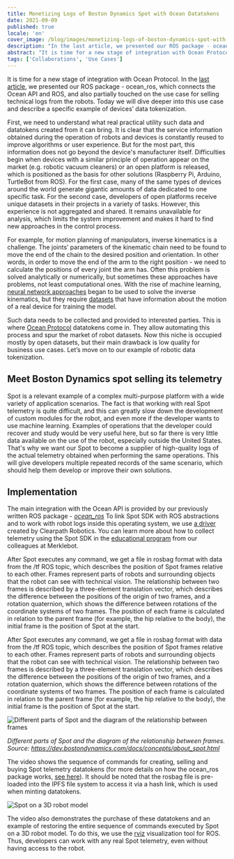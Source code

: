 ```yaml
---
title: Monetizing Logs of Boston Dynamics Spot with Ocean Datatokens
date: 2021-09-09
published: true
locale: 'en'
cover_image: /blog/images/monetizing-logs-of-boston-dynamics-spot-with-ocean-datatokens/Robonomics_Ocean_p3_blog.jpg
description: "In the last article, we presented our ROS package - ocean_ros, which connects the Ocean API and ROS, and also partially touched on the use case for selling technical logs from the robots. Today we will dive deeper into this use case and describe a specific example of devices’ data tokenization."
abstract: "It is time for a new stage of integration with Ocean Protocol."
tags: ['Collaborations', 'Use Cases']
---
```


It is time for a new stage of integration with Ocean Protocol. In the [last article](/blog/ocean-protocol-p-2/), we presented our ROS package - ocean_ros, which connects the Ocean API and ROS, and also partially touched on the use case for selling technical logs from the robots. Today we will dive deeper into this use case and describe a specific example of devices’ data tokenization.

First, we need to understand what real practical utility such data and datatokens created from it can bring. It is clear that the service information obtained during the operation of robots and devices is constantly reused to improve algorithms or user experience. But for the most part, this information does not go beyond the device's manufacturer itself. Difficulties begin when devices with a similar principle of operation appear on the market (e.g. robotic vacuum cleaners) or an open platform is released, which is positioned as the basis for other solutions (Raspberry Pi, Arduino, TurtleBot from ROS). For the first case, many of the same types of devices around the world generate gigantic amounts of data dedicated to one specific task. For the second case, developers of open platforms receive unique datasets in their projects in a variety of tasks. However, this experience is not aggregated and shared. It remains unavailable for analysis, which limits the system improvement and makes it hard to find new approaches in the control process.

For example, for motion planning of manipulators, inverse kinematics is a challenge. The joints’ parameters of the kinematic chain need to be found to move the end of the chain to the desired position and orientation. In other words, in order to move the end of the arm to the right position - we need to calculate the positions of every joint the arm has. Often this problem is solved analytically or numerically, but sometimes these approaches have problems, not least computational ones. With the rise of machine learning, [neural network approaches](https://doi.org/10.1016/j.protcy.2013.12.451) began to be used to solve the inverse kinematics, but they require [datasets](https://mint-lab.github.io/awesome-robotics-datasets/) that have information about the motion of a real device for training the model.

Such data needs to be collected and provided to interested parties. This is where [Ocean Protocol](https://oceanprotocol.com/) datatokens come in. They allow automating this process and spur the market of robot datasets. Now this niche is occupied mostly by open datasets, but their main drawback is low quality for business use cases. Let’s move on to our example of robotic data tokenization.

##  Meet Boston Dynamics spot selling its telemetry

Spot is a relevant example of a complex multi-purpose platform with a wide variety of application scenarios. The fact is that working with real Spot telemetry is quite difficult, and this can greatly slow down the development of custom modules for the robot, and even more if the developer wants to use machine learning. Examples of operations that the developer could recover and study would be very useful here, but so far there is very little data available on the use of the robot, especially outside the United States. That's why we want our Spot to become a supplier of high-quality logs of the actual telemetry obtained when performing the same operations. This will give developers multiple repeated records of the same scenario, which should help them develop or improve their own solutions.

## Implementation

The main integration with the Ocean API is provided by our previously written ROS package - [*ocean_ros*](https://github.com/LoSk-p/ocean_ros) To link Spot SDK with ROS abstractions and to work with robot logs inside this operating system, we use [a driver](https://clearpathrobotics.com/assets/guides/melodic/spot-ros/ros_setup.html) created by Clearpath Robotics. You can learn more about how to collect telemetry using the Spot SDK in the [educational program](https://spot-sdk.education/) from our colleagues at Merklebot.

After Spot executes any command, we get a file in rosbag format with data from the /tf ROS topic, which describes the position of Spot frames relative to each other. Frames represent parts of robots and surrounding objects that the robot can see with technical vision. The relationship between two frames is described by a three-element translation vector, which describes the difference between the positions of the origin of two frames, and a rotation quaternion, which shows the difference between rotations of the coordinate systems of two frames. The position of each frame is calculated in relation to the parent frame (for example, the hip relative to the body), the initial frame is the position of Spot at the start.

After Spot executes any command, we get a file in rosbag format with data from the /tf ROS topic, which describes the position of Spot frames relative to each other. Frames represent parts of robots and surrounding objects that the robot can see with technical vision. The relationship between two frames is described by a three-element translation vector, which describes the difference between the positions of the origin of two frames, and a rotation quaternion, which shows the difference between rotations of the coordinate systems of two frames. The position of each frame is calculated in relation to the parent frame (for example, the hip relative to the body), the initial frame is the position of Spot at the start.

![Different parts of Spot and the diagram of the relationship between frames](/blog/images/monetizing-logs-of-boston-dynamics-spot-with-ocean-datatokens/spot-scheme.png)

*Different parts of Spot and the diagram of the relationship between frames. Source: https://dev.bostondynamics.com/docs/concepts/about_spot.html*

<YouTube id="https://youtu.be/6i9zYpCMzn8" posterQuality="max"/>

The video shows the sequence of commands for creating, selling and buying Spot telemetry datatokens (for more details on how the ocean_ros package works, [see here](https://www.youtube.com/watch?v=Ssit8-u6dZY)). It should be noted that the rosbag file is pre-loaded into the IPFS file system to access it via a hash link, which is used when minting datatokens.

![Spot on a 3D robot model](/blog/images/monetizing-logs-of-boston-dynamics-spot-with-ocean-datatokens/Spot-on-a-3D-robot-model.jpg)

The video also demonstrates the purchase of these datatokens and an example of restoring the entire sequence of commands executed by Spot on a 3D robot model. To do this, we use the [rviz](http://wiki.ros.org/rviz) visualization tool for ROS. Thus, developers can work with any real Spot telemetry, even without having access to the robot.